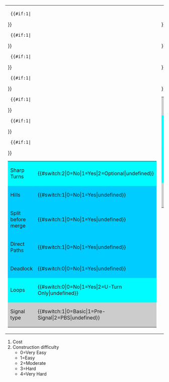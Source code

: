 <table border='0'>
<tr><td width='50%' valign='top'>
<table border='0' width='100%'>
  {{#if:1|<tr bgcolor='#{{#switch:2|0=CCFFCC|1=FFCCCC|2=FFFFCC|FFFFFF}}'><td>Sharp Turns</td>
	<td>{{#switch:2|0=No|1=Yes|2=Optional|undefined}}</td></tr>}}
  {{#if:1|<tr bgcolor='#{{#switch:1|0=CCFFCC|1=FFCCCC|FFFFFF}}'><td>Hills</td>
	<td>{{#switch:1|0=No|1=Yes|undefined}}</td></tr>}}
  {{#if:1|<tr bgcolor='#{{#switch:1|0=FFCCCC|1=CCFFCC|FFFFFF}}'><td>Split before merge</td>
	<td>{{#switch:1|0=No|1=Yes|undefined}}</td></tr>}}
  {{#if:1|<tr bgcolor='#{{#switch:1|0=FFCCCC|1=CCFFCC|FFFFFF}}'><td>Direct Paths</td>
	<td>{{#switch:1|0=No|1=Yes|undefined}}</td></tr>}}
  {{#if:1|<tr bgcolor='#{{#switch:0|0=CCFFCC|1=FFCCCC|FFFFFF}}'><td>Deadlock</td>
	<td>{{#switch:0|0=No|1=Yes|undefined}}</td></tr>}}
  {{#if:1|<tr bgcolor='#{{#switch:0|0=CCFFCC|1=FFCCCC|2=FFFFCC|FFFFFF}}'><td>Loops</td>
	<td>{{#switch:0|0=No|1=Yes|2=U-Turn Only|undefined}}</td></tr>}}
  {{#if:1|<tr bgcolor='#cccccc'><td>Signal type</td>		<td>{{#switch:1|0=Basic|1=Pre-Signal|2=PBS|undefined}}</td></tr>}}
</table>
</td><td width='50%' valign='top'>
<table border='0' width='100%'>
  <tr bgcolor='#cccccc'><td>Cost</td>				<td>${{{1}}}</td></tr>
  {{#if:{{{2}}}|<tr bgcolor='#{{#switch:{{{2}}}|0=99FF99|1=CCFF99|2=FFFF99|3=FFCC99|4=FF9999|FFFFFF}}'>
  <td>Construction difficulty</td><td>{{#switch:{{{2}}}|0=Very Easy|1=Easy|2=Moderate|3=Hard|4=Very Hard|undefined}}</td></tr>}}
  {{#if:1|<tr bgcolor='#{{#switch:1|0=CCFFCC|1=FFCCCC|2=FFFFCC|FFFFFF}}'><td>Tunnles</td>
	<td>{{#switch:1|0=No|1=Yes|2=Optional|undefined}}</td></tr>}}
  {{#if:1|<tr bgcolor='#{{#switch:2|0=CCFFCC|1=FFCCCC|2=FFFFCC|FFFFFF}}'><td>Bridges</td>
	<td>{{#switch:2|0=No|1=Yes|2=Optional|undefined}}</td></tr>}}
  {{#if:1|<tr bgcolor='#cccccc'><td colspan='2'>Breakdowns<br/>If a train breaks down only one line is stopped.</td></tr>}}
</table>
</td></tr>
</table>

<noinclude>
#Cost
#Construction difficulty
#*0=Very Easy
#*1=Easy
#*2=Moderate
#*3=Hard
#*4=Very Hard

</noinclude>
